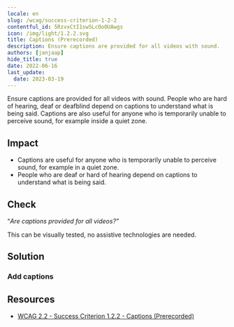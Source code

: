 ```yaml
---
locale: en
slug: /wcag/success-criterion-1-2-2
contentful_id: 5RzvxCtI1swSLcOoOUAwgs
icon: /img/light/1.2.2.svg
title: Captions (Prerecorded)
description: Ensure captions are provided for all videos with sound.
authors: [janjaap]
hide_title: true
date: 2022-06-16
last_update:
  date: 2023-03-19
---
```


<Hero
  title="Captions (Prerecorded)"
  image="/img/light/1.2.2.svg"
  alt="WCAG 1.2.2 icon"
  prefix="Success Criterion 1.2.2"
  suffix="Level A"
/>

Ensure captions are provided for all videos with sound. People who are hard of hearing, deaf or deafblind depend on captions to understand what is being said. Captions are also useful for anyone who is temporarily unable to perceive sound, for example inside a quiet zone.

## Impact

- Captions are useful for anyone who is temporarily unable to perceive sound, for example in a quiet zone.
- People who are deaf or hard of hearing depend on captions to understand what is being said.

## Check

“*Are captions provided for all videos?”*

This can be visually tested, no assistive technologies are needed.

## Solution

### Add captions

<CodeSample id="media-captions" locale="en"/>

## Resources

- [WCAG 2.2 - Success Criterion 1.2.2 - Captions (Prerecorded)](https://www.w3.org/TR/WCAG22/#captions-prerecorded)
